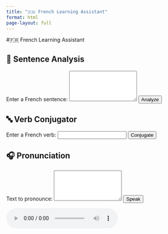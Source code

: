 ```yaml
---
title: "🇫🇷 French Learning Assistant"
format: html
page-layout: full
---
```


#🇫🇷 French Learning Assistant

<div class="text-center mb-4"></div>

::::::: {.container .mt-5}

## 📝 Sentence Analysis

:::: {.card .mb-4}
#### 

<form id="analysisForm" class="mb-3">

<label class="form-label">Enter a French sentence:</label>
<textarea class="form-control mb-2" name="sentence" rows="5" required></textarea>
<button type="submit" class="btn btn-primary mt-2">Analyze</button>

</form>

::: {#analysisResult .mt-3}
:::

::::

## 🔤 Verb Conjugator

:::: {.card .mb-4}

#### 

<form id="conjugationForm" class="mb-3">

<label class="form-label">Enter a French verb:</label> <input type="text" class="form-control mb-2" name="verb" required> <button type="submit" class="btn btn-primary mt-2">Conjugate</button>

</form>

::: {#conjugationResult .mt-3}
:::
::::

## 🎧 Pronunciation

:::: {.card}
#### 

<form id="pronunciationForm" class="mb-3">

<label class="form-label">Text to pronounce:</label>
<textarea class="form-control mb-2" name="text" rows="5" required></textarea>
<button type="submit" class="btn btn-primary mt-2">Speak</button>

</form>

<audio id="audioPlayer" controls class="mt-3 d-none">

</audio>

::::

::: {.text-center .mt-4}
:::

:::::::

<!-- Load Bootstrap & JavaScript -->

<link href="https://cdn.jsdelivr.net/npm/bootstrap@5.3.0/dist/css/bootstrap.min.css" rel="stylesheet">

<script src="https://cdn.jsdelivr.net/npm/bootstrap@5.3.0/dist/js/bootstrap.bundle.min.js"></script>


<script>
// const BACKEND_URL = "http://127.0.0.1:5000";
const BACKEND_URL = "https://french-grammar-ai-a92ff913a503.herokuapp.com";

// Sentence Analysis
document.getElementById("analysisForm").addEventListener("submit", async (e) => {
    e.preventDefault();
    const formData = new FormData(e.target);
    const response = await fetch(`${BACKEND_URL}/analyze`, { method: "POST", body: formData });
    const data = await response.json();
    let html = "<table class='table'><tr><th>Word</th><th>Lemma</th><th>POS</th></tr>";
    data.analysis.forEach(item => {
        html += `<tr><td>${item.word}</td><td>${item.lemma}</td><td>${item.pos}</td></tr>`;
    });
    html += "</table>";
    document.getElementById("analysisResult").innerHTML = html;
});

// Verb Conjugation
document.getElementById("conjugationForm").addEventListener("submit", async (e) => {
    e.preventDefault();
    const formData = new FormData(e.target);
    const response = await fetch(`${BACKEND_URL}/conjugate`, { method: "POST", body: formData });
    const data = await response.json();
    const resultDiv = document.getElementById("conjugationResult");

    if (data.error) {
        resultDiv.innerHTML = `<div class="alert alert-danger">${data.error}</div>`;
        return;
    }

    let html = `
        <h5>Conjugation of <strong>${data.verb}</strong></h5>
        <p><strong>Mood:</strong> ${data.mood} &nbsp;&nbsp; <strong>Tense:</strong> ${data.tense}</p>
        <table class="table table-striped table-bordered">
            <thead>
                <tr><th>Subject</th><th>Conjugated Form</th></tr>
            </thead>
            <tbody>
    `;
    for (const [subject, conjugated] of Object.entries(data.conjugations)) {
        html += `<tr><td>${subject}</td><td>${conjugated}</td></tr>`;
    }
    html += `</tbody></table>`;
    resultDiv.innerHTML = html;
});

// Pronunciation
document.getElementById("pronunciationForm").addEventListener("submit", async (e) => {
    e.preventDefault();
    const formData = new FormData(e.target);
    const response = await fetch(`${BACKEND_URL}/pronounce`, { method: "POST", body: formData });
    const data = await response.json();
    const player = document.getElementById("audioPlayer");
    player.src = data.audio;
    player.classList.remove("d-none");
    player.play();
});

</script>
